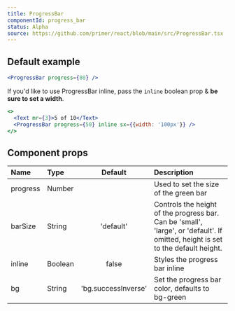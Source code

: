 ```yaml
---
title: ProgressBar
componentId: progress_bar
status: Alpha
source: https://github.com/primer/react/blob/main/src/ProgressBar.tsx
---
```


## Default example

```jsx live
<ProgressBar progress={80} />
```

If you'd like to use ProgressBar inline, pass the `inline` boolean prop & **be sure to set a width**.

```jsx live
<>
  <Text mr={3}>5 of 10</Text>
  <ProgressBar progress={50} inline sx={{width: '100px'}} />
</>
```

## Component props

| Name     | Type    |       Default       | Description                                                                                                                      |
| :------- | :------ | :-----------------: | :------------------------------------------------------------------------------------------------------------------------------- |
| progress | Number  |                     | Used to set the size of the green bar                                                                                            |
| barSize  | String  |      'default'      | Controls the height of the progress bar. Can be 'small', 'large', or 'default'. If omitted, height is set to the default height. |
| inline   | Boolean |        false        | Styles the progress bar inline                                                                                                   |
| bg       | String  | 'bg.successInverse' | Set the progress bar color, defaults to bg-green                                                                                 |
